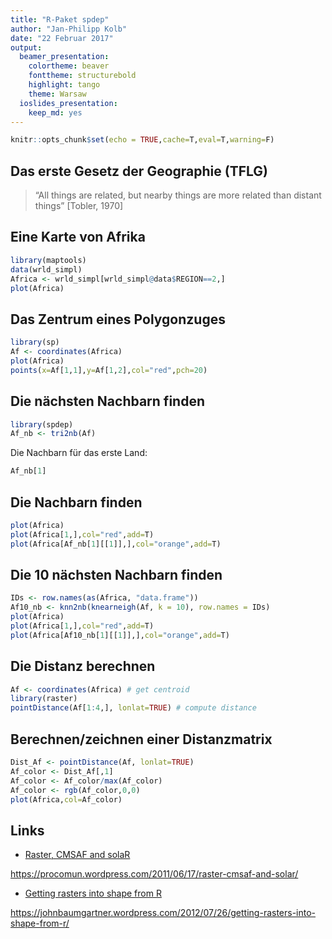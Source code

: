 ```yaml
---
title: "R-Paket spdep"
author: "Jan-Philipp Kolb"
date: "22 Februar 2017"
output: 
  beamer_presentation: 
    colortheme: beaver
    fonttheme: structurebold
    highlight: tango
    theme: Warsaw
  ioslides_presentation: 
    keep_md: yes
---
```



```r
knitr::opts_chunk$set(echo = TRUE,cache=T,eval=T,warning=F)
```


## Das erste Gesetz der Geographie (TFLG)


> "All things are related, but nearby things are more related than distant things"
[Tobler, 1970]


## Eine Karte von Afrika

```r
library(maptools)
data(wrld_simpl)
Africa <- wrld_simpl[wrld_simpl@data$REGION==2,]
plot(Africa)
```


## Das Zentrum eines Polygonzuges

```r
library(sp)
Af <- coordinates(Africa)
plot(Africa)
points(x=Af[1,1],y=Af[1,2],col="red",pch=20)
```

## Die nächsten Nachbarn finden

```r
library(spdep)
Af_nb <- tri2nb(Af)
```

Die Nachbarn für das erste Land:

```r
Af_nb[1]
```

## Die Nachbarn finden

```r
plot(Africa)
plot(Africa[1,],col="red",add=T)
plot(Africa[Af_nb[1][[1]],],col="orange",add=T)
```

## Die 10 nächsten Nachbarn finden

```r
IDs <- row.names(as(Africa, "data.frame"))
Af10_nb <- knn2nb(knearneigh(Af, k = 10), row.names = IDs)
plot(Africa)
plot(Africa[1,],col="red",add=T)
plot(Africa[Af10_nb[1][[1]],],col="orange",add=T)
```

## Die Distanz berechnen

```r
Af <- coordinates(Africa) # get centroid
library(raster)
pointDistance(Af[1:4,], lonlat=TRUE) # compute distance
```

## Berechnen/zeichnen einer Distanzmatrix

```r
Dist_Af <- pointDistance(Af, lonlat=TRUE)
Af_color <- Dist_Af[,1]
Af_color <- Af_color/max(Af_color)
Af_color <- rgb(Af_color,0,0)
plot(Africa,col=Af_color)
```


## Links

- [Raster, CMSAF and solaR](https://procomun.wordpress.com/2011/06/17/raster-cmsaf-and-solar/)

<https://procomun.wordpress.com/2011/06/17/raster-cmsaf-and-solar/>

- [Getting rasters into shape from R](https://johnbaumgartner.wordpress.com/2012/07/26/getting-rasters-into-shape-from-r/)

<https://johnbaumgartner.wordpress.com/2012/07/26/getting-rasters-into-shape-from-r/>